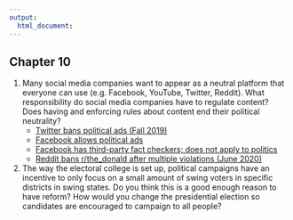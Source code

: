 ```yaml
---
output:
  html_document:
---
```



## Chapter 10

<ol>
<li> Many social media companies want to appear as a neutral platform that everyone can use (e.g. Facebook, YouTube, Twitter, Reddit).  What responsibility do social media companies have to regulate content? Does having and enforcing rules about content end their political neutrality? 
<ul>
<li> <a href = "https://business.twitter.com/en/help/ads-policies/ads-content-policies/political-content.html" target = "_blank"> Twitter bans political ads (Fall 2019) </a></li>
<li> <a href = "https://www.facebook.com/business/help/167836590566506?id=288762101909005" target = "_blank"> Facebook allows political ads  </a></li>
<li> <a href = "https://www.facebook.com/business/help/182222309230722" target = "_blank"> Facebook has third-party fact checkers; does not apply to politics </a></li>
<li> <a href = "https://www.npr.org/2020/06/29/884819923/reddit-bans-the_donald-forum-of-nearly-800-000-trump-fans-over-abusive-posts" target = "_blank"> Reddit bans r/the_donald after multiple violations (June 2020) </a></li>
</ul>
</li>

<li>
The way the electoral college is set up, political campaigns have an incentive to only focus on a small amount of swing voters in specific districts in swing states.  Do you think this is a good enough reason to have reform?  How would you change the presidential election so candidates are encouraged to campaign to all people? 
</li>
</ol>









